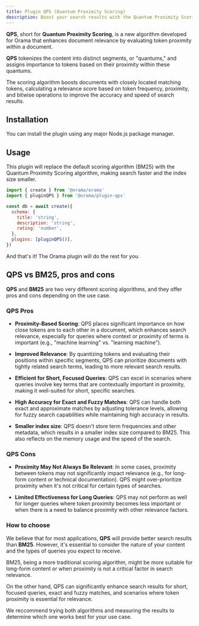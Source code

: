 ```yaml
---
title: Plugin QPS (Quantum Proximity Scoring)
description: Boost your search results with the Quantum Proximity Scoring algorithm.
---
```


**QPS**, short for **Quantum Proximity Scoring**, is a new algorithm developed for Orama that enhances document relevance by evaluating token proximity within a document.

**QPS** tokenizes the content into distinct segments, or "quantums," and assigns importance to tokens based on their proximity within these quantums.

The scoring algorithm boosts documents with closely located matching tokens, calculating a relevance score based on token frequency, proximity, and bitwise operations to improve the accuracy and speed of search results.

## Installation

You can install the plugin using any major Node.js package manager.

<Install pkg="@orama/plugin-qps" />

## Usage

This plugin will replace the default scoring algorithm (BM25) with the Quantum Proximity Scoring algorithm, making search faster and the index size smaller.

```js
import { create } from '@orama/orama'
import { pluginQPS } from '@orama/plugin-qps'

const db = await create({
  schema: {
    title: 'string',
    description: 'string',
    rating: 'number',
  },
  plugins: [pluginQPS()],
})
```

And that's it! The Orama plugin will do the rest for you.

## QPS vs BM25, pros and cons

**QPS** and **BM25** are two very different scoring algorithms, and they offer pros and cons depending on the use case.

### QPS Pros

- **Proximity-Based Scoring**: QPS places significant importance on how close tokens are to each other in a document, which enhances search relevance, especially for queries where context or proximity of terms is important (e.g., "machine learning" vs. "learning machine").

- **Improved Relevance**: By quantizing tokens and evaluating their positions within specific segments, QPS can prioritize documents with tightly related search terms, leading to more relevant search results.

- **Efficient for Short, Focused Queries**: QPS can excel in scenarios where queries involve key terms that are contextually important in proximity, making it well-suited for short, specific searches.

- **High Accuracy for Exact and Fuzzy Matches**: QPS can handle both exact and approximate matches by adjusting tolerance levels, allowing for fuzzy search capabilities while maintaining high accuracy in results.

- **Smaller index size**: QPS doesn't store term frequencies and other metadata, which results in a smaller index size compared to BM25. This also reflects on the memory usage and the speed of the search.

### QPS Cons

- **Proximity May Not Always Be Relevant**: In some cases, proximity between tokens may not significantly impact relevance (e.g., for long-form content or technical documentation). QPS might over-prioritize proximity when it's not critical for certain types of searches.

- **Limited Effectiveness for Long Queries**: QPS may not perform as well for longer queries where token proximity becomes less important or when there is a need to balance proximity with other relevance factors.

### How to choose

We believe that for most applications, **QPS** will provide better search results than **BM25**. However, it's essential to consider the nature of your content and the types of queries you expect to receive.

BM25, being a more traditional scoring algorithm, might be more suitable for long-form content or when proximity is not a critical factor in search relevance.

On the other hand, QPS can significantly enhance search results for short, focused queries, exact and fuzzy matches, and scenarios where token proximity is essential for relevance.

We reccommend trying both algorithms and measuring the results to determine which one works best for your use case.